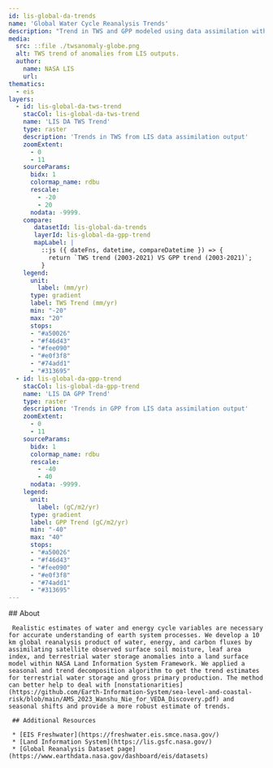 ```yaml
---
id: lis-global-da-trends
name: 'Global Water Cycle Reanalysis Trends'
description: "Trend in TWS and GPP modeled using data assimilation within Land Information System framework"
media:
  src: ::file ./twsanomaly-globe.png
  alt: TWS trend of anomalies from LIS outputs.
  author:
    name: NASA LIS
    url:
thematics:
  - eis
layers:
  - id: lis-global-da-tws-trend
    stacCol: lis-global-da-tws-trend
    name: 'LIS DA TWS Trend'
    type: raster
    description: 'Trends in TWS from LIS data assimilation output'
    zoomExtent:
      - 0
      - 11
    sourceParams:
      bidx: 1
      colormap_name: rdbu
      rescale:
        - -20
        - 20
      nodata: -9999.
    compare:
       datasetId: lis-global-da-trends
       layerId: lis-global-da-gpp-trend  
       mapLabel: |
         ::js ({ dateFns, datetime, compareDatetime }) => {
           return `TWS trend (2003-2021) VS GPP trend (2003-2021)`;
         }
    legend:
      unit:
        label: (mm/yr)
      type: gradient
      label: TWS Trend (mm/yr)
      min: "-20"
      max: "20"
      stops:
      - "#a50026"
      - "#f46d43"
      - "#fee090"
      - "#e0f3f8"
      - "#74add1"
      - "#313695"
  - id: lis-global-da-gpp-trend
    stacCol: lis-global-da-gpp-trend
    name: 'LIS DA GPP Trend'
    type: raster
    description: 'Trends in GPP from LIS data assimilation output'
    zoomExtent:
      - 0
      - 11
    sourceParams:
      bidx: 1
      colormap_name: rdbu
      rescale:
        - -40
        - 40
      nodata: -9999.
    legend:
      unit:
        label: (gC/m2/yr)
      type: gradient
      label: GPP Trend (gC/m2/yr)
      min: "-40"
      max: "40"
      stops:
      - "#a50026"
      - "#f46d43"
      - "#fee090"
      - "#e0f3f8"
      - "#74add1"
      - "#313695"
---
```


<Block>
   <Prose>
     ## About

     Realistic estimates of water and energy cycle variables are necessary for accurate understanding of earth system processes. We develop a 10 km global reanalysis product of water, energy, and carbon fluxes by assimilating satellite observed surface soil moisture, leaf area index, and terrestrial water storage anomalies into a land surface model within NASA Land Information System Framework. We applied a seasonal and trend decomposition algorithm to get the trend estimates for terrestrial water storage and gross primary production. The method can better help to deal with [nonstationarities](https://github.com/Earth-Information-System/sea-level-and-coastal-risk/blob/main/AMS_2023_Wanshu_Nie_for_VEDA_Discovery.pdf) and seasonal shifts and provide a more robust estimate of trends.

     ## Additional Resources

     * [EIS Freshwater](https://freshwater.eis.smce.nasa.gov/)
     * [Land Information System](https://lis.gsfc.nasa.gov/)
     * [Global Reanalysis Dataset page](https://www.earthdata.nasa.gov/dashboard/eis/datasets)
   </Prose>
 </Block>

